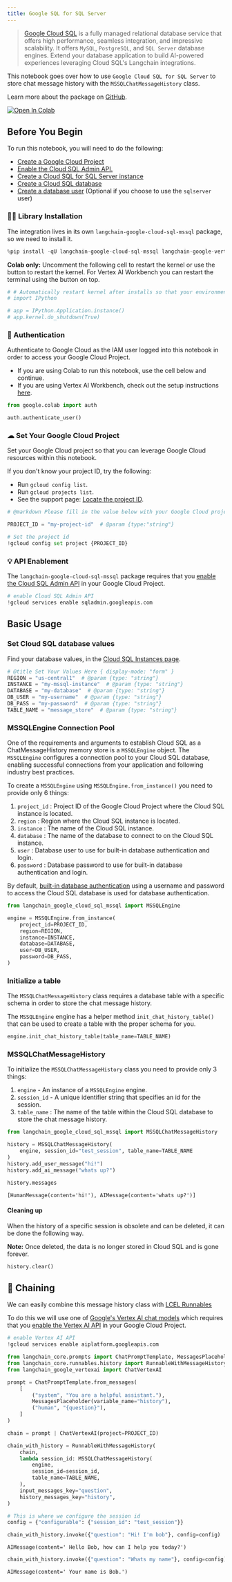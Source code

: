 ```yaml
---
title: Google SQL for SQL Server
---
```


> [Google Cloud SQL](https://cloud.google.com/sql) is a fully managed relational database service that offers high performance, seamless integration, and impressive scalability. It offers `MySQL`, `PostgreSQL`, and `SQL Server` database engines. Extend your database application to build AI-powered experiences leveraging Cloud SQL's Langchain integrations.

This notebook goes over how to use `Google Cloud SQL for SQL Server` to store chat message history with the `MSSQLChatMessageHistory` class.

Learn more about the package on [GitHub](https://github.com/googleapis/langchain-google-cloud-sql-mssql-python/).

[![Open In Colab](https://colab.research.google.com/assets/colab-badge.svg)](https://colab.research.google.com/github/googleapis/langchain-google-cloud-sql-mssql-python/blob/main/docs/chat_message_history.ipynb)

## Before You Begin

To run this notebook, you will need to do the following:

* [Create a Google Cloud Project](https://developers.google.com/workspace/guides/create-project)
* [Enable the Cloud SQL Admin API.](https://console.cloud.google.com/marketplace/product/google/sqladmin.googleapis.com)
* [Create a Cloud SQL for SQL Server instance](https://cloud.google.com/sql/docs/sqlserver/create-instance)
* [Create a Cloud SQL database](https://cloud.google.com/sql/docs/sqlserver/create-manage-databases)
* [Create a database user](https://cloud.google.com/sql/docs/sqlserver/create-manage-users) (Optional if you choose to use the `sqlserver` user)

### 🦜🔗 Library Installation

The integration lives in its own `langchain-google-cloud-sql-mssql` package, so we need to install it.

```python
%pip install -qU langchain-google-cloud-sql-mssql langchain-google-vertexai
```

**Colab only:** Uncomment the following cell to restart the kernel or use the button to restart the kernel. For Vertex AI Workbench you can restart the terminal using the button on top.

```python
# # Automatically restart kernel after installs so that your environment can access the new packages
# import IPython

# app = IPython.Application.instance()
# app.kernel.do_shutdown(True)
```

### 🔐 Authentication

Authenticate to Google Cloud as the IAM user logged into this notebook in order to access your Google Cloud Project.

* If you are using Colab to run this notebook, use the cell below and continue.
* If you are using Vertex AI Workbench, check out the setup instructions [here](https://github.com/GoogleCloudPlatform/generative-ai/tree/main/setup-env).

```python
from google.colab import auth

auth.authenticate_user()
```

### ☁ Set Your Google Cloud Project

Set your Google Cloud project so that you can leverage Google Cloud resources within this notebook.

If you don't know your project ID, try the following:

* Run `gcloud config list`.
* Run `gcloud projects list`.
* See the support page: [Locate the project ID](https://support.google.com/googleapi/answer/7014113).

```python
# @markdown Please fill in the value below with your Google Cloud project ID and then run the cell.

PROJECT_ID = "my-project-id"  # @param {type:"string"}

# Set the project id
!gcloud config set project {PROJECT_ID}
```

### 💡 API Enablement

The `langchain-google-cloud-sql-mssql` package requires that you [enable the Cloud SQL Admin API](https://console.cloud.google.com/flows/enableapi?apiid=sqladmin.googleapis.com) in your Google Cloud Project.

```python
# enable Cloud SQL Admin API
!gcloud services enable sqladmin.googleapis.com
```

## Basic Usage

### Set Cloud SQL database values

Find your database values, in the [Cloud SQL Instances page](https://console.cloud.google.com/sql?_ga=2.223735448.2062268965.1707700487-2088871159.1707257687).

```python
# @title Set Your Values Here { display-mode: "form" }
REGION = "us-central1"  # @param {type: "string"}
INSTANCE = "my-mssql-instance"  # @param {type: "string"}
DATABASE = "my-database"  # @param {type: "string"}
DB_USER = "my-username"  # @param {type: "string"}
DB_PASS = "my-password"  # @param {type: "string"}
TABLE_NAME = "message_store"  # @param {type: "string"}
```

### MSSQLEngine Connection Pool

One of the requirements and arguments to establish Cloud SQL as a ChatMessageHistory memory store is a `MSSQLEngine` object. The `MSSQLEngine`  configures a connection pool to your Cloud SQL database, enabling successful connections from your application and following industry best practices.

To create a `MSSQLEngine` using `MSSQLEngine.from_instance()` you need to provide only 6 things:

1. `project_id` : Project ID of the Google Cloud Project where the Cloud SQL instance is located.
1. `region` : Region where the Cloud SQL instance is located.
1. `instance` : The name of the Cloud SQL instance.
1. `database` : The name of the database to connect to on the Cloud SQL instance.
1. `user` : Database user to use for built-in database authentication and login.
1. `password` : Database password to use for built-in database authentication and login.

By default, [built-in database authentication](https://cloud.google.com/sql/docs/sqlserver/users) using a username and password to access the Cloud SQL database is used for database authentication.

```python
from langchain_google_cloud_sql_mssql import MSSQLEngine

engine = MSSQLEngine.from_instance(
    project_id=PROJECT_ID,
    region=REGION,
    instance=INSTANCE,
    database=DATABASE,
    user=DB_USER,
    password=DB_PASS,
)
```

### Initialize a table

The `MSSQLChatMessageHistory` class requires a database table with a specific schema in order to store the chat message history.

The `MSSQLEngine` engine has a helper method `init_chat_history_table()` that can be used to create a table with the proper schema for you.

```python
engine.init_chat_history_table(table_name=TABLE_NAME)
```

### MSSQLChatMessageHistory

To initialize the `MSSQLChatMessageHistory` class you need to provide only 3 things:

1. `engine` - An instance of a `MSSQLEngine` engine.
1. `session_id` - A unique identifier string that specifies an id for the session.
1. `table_name` : The name of the table within the Cloud SQL database to store the chat message history.

```python
from langchain_google_cloud_sql_mssql import MSSQLChatMessageHistory

history = MSSQLChatMessageHistory(
    engine, session_id="test_session", table_name=TABLE_NAME
)
history.add_user_message("hi!")
history.add_ai_message("whats up?")
```

```python
history.messages
```

```output
[HumanMessage(content='hi!'), AIMessage(content='whats up?')]
```

#### Cleaning up

When the history of a specific session is obsolete and can be deleted, it can be done the following way.

**Note:** Once deleted, the data is no longer stored in Cloud SQL and is gone forever.

```python
history.clear()
```

## 🔗 Chaining

We can easily combine this message history class with [LCEL Runnables](/oss/python/how-to/message_history)

To do this we will use one of [Google's Vertex AI chat models](/oss/python/integrations/chat/google_vertex_ai_palm) which requires that you [enable the Vertex AI API](https://console.cloud.google.com/flows/enableapi?apiid=aiplatform.googleapis.com) in your Google Cloud Project.

```python
# enable Vertex AI API
!gcloud services enable aiplatform.googleapis.com
```

```python
from langchain_core.prompts import ChatPromptTemplate, MessagesPlaceholder
from langchain_core.runnables.history import RunnableWithMessageHistory
from langchain_google_vertexai import ChatVertexAI
```

```python
prompt = ChatPromptTemplate.from_messages(
    [
        ("system", "You are a helpful assistant."),
        MessagesPlaceholder(variable_name="history"),
        ("human", "{question}"),
    ]
)

chain = prompt | ChatVertexAI(project=PROJECT_ID)
```

```python
chain_with_history = RunnableWithMessageHistory(
    chain,
    lambda session_id: MSSQLChatMessageHistory(
        engine,
        session_id=session_id,
        table_name=TABLE_NAME,
    ),
    input_messages_key="question",
    history_messages_key="history",
)
```

```python
# This is where we configure the session id
config = {"configurable": {"session_id": "test_session"}}
```

```python
chain_with_history.invoke({"question": "Hi! I'm bob"}, config=config)
```

```output
AIMessage(content=' Hello Bob, how can I help you today?')
```

```python
chain_with_history.invoke({"question": "Whats my name"}, config=config)
```

```output
AIMessage(content=' Your name is Bob.')
```
